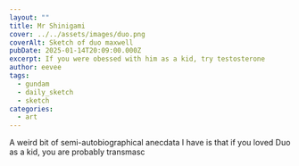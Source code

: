 ```yaml
---
layout: ""
title: Mr Shinigami
cover: ../../assets/images/duo.png
coverAlt: Sketch of duo maxwell
pubDate: 2025-01-14T20:09:00.000Z
excerpt: If you were obessed with him as a kid, try testosterone
author: eevee
tags:
  - gundam
  - daily_sketch
  - sketch
categories:
  - art
---
```

A weird bit of semi-autobiographical anecdata I have is that if you loved Duo as a kid, you are probably transmasc
